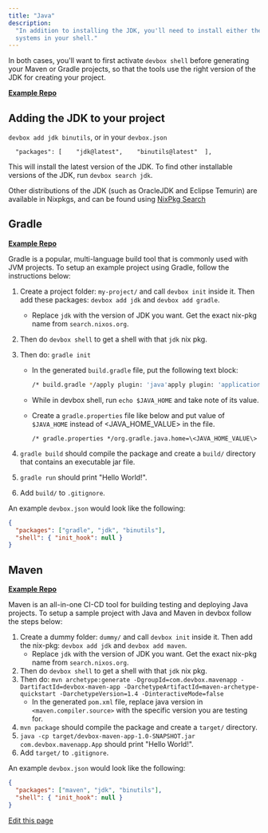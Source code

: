 ```yaml
---
title: "Java"
description:
  "In addition to installing the JDK, you'll need to install either the Maven or Gradle build
  systems in your shell."
---
```


In both cases, you'll want to first activate `devbox shell` before generating your Maven or Gradle
projects, so that the tools use the right version of the JDK for creating your project.

[**Example Repo**](https://github.com/jetify-com/devbox/tree/main/examples/development/java)

## Adding the JDK to your project[​](#adding-the-jdk-to-your-project "Direct link to Adding the JDK to your project")

`devbox add jdk binutils`, or in your `devbox.json`

```
  "packages": [    "jdk@latest",    "binutils@latest"  ],
```

This will install the latest version of the JDK. To find other installable versions of the JDK, run
`devbox search jdk`.

Other distributions of the JDK (such as OracleJDK and Eclipse Temurin) are available in Nixpkgs, and
can be found using
[NixPkg Search](https://search.nixos.org/packages?channel=22.05&from=0&size=50&sort=relevance&type=packages&query=jdk#)

## Gradle[​](#gradle "Direct link to Gradle")

[**Example Repo**](https://github.com/jetify-com/devbox/tree/main/examples/development/java/gradle/hello-world)

Gradle is a popular, multi-language build tool that is commonly used with JVM projects. To setup an
example project using Gradle, follow the instructions below:

1. Create a project folder: `my-project/` and call `devbox init` inside it. Then add these packages:
   `devbox add jdk` and `devbox add gradle`.
   - Replace `jdk` with the version of JDK you want. Get the exact nix-pkg name from
     `search.nixos.org`.

2. Then do `devbox shell` to get a shell with that `jdk` nix pkg.

3. Then do: `gradle init`
   - In the generated `build.gradle` file, put the following text block:

     ```bash
     /* build.gradle */apply plugin: 'java'apply plugin: 'application'/* Change these versions to the JDK version you have installed */sourceCompatibility = 17targetCompatibility = 17mainClassName = 'hello.HelloWorld'jar {    manifest {      /* assuming main class is in src/main/java/hello/HelloWorld.java */        attributes 'Main-Class': 'hello.HelloWorld'    }}
     ```

   - While in devbox shell, run `echo $JAVA_HOME` and take note of its value.

   - Create a `gradle.properties` file like below and put value of `$JAVA_HOME` instead of
     \<JAVA_HOME_VALUE> in the file.

     ```
     /* gradle.properties */org.gradle.java.home=\<JAVA_HOME_VALUE\>
     ```

4. `gradle build` should compile the package and create a `build/` directory that contains an
   executable jar file.

5. `gradle run` should print "Hello World!".

6. Add `build/` to `.gitignore`.

An example `devbox.json` would look like the following:

```json
{
  "packages": ["gradle", "jdk", "binutils"],
  "shell": { "init_hook": null }
}
```

## Maven[​](#maven "Direct link to Maven")

[**Example Repo**](https://github.com/jetify-com/devbox/tree/main/examples/development/java/maven/hello-world)

Maven is an all-in-one CI-CD tool for building testing and deploying Java projects. To setup a
sample project with Java and Maven in devbox follow the steps below:

1. Create a dummy folder: `dummy/` and call `devbox init` inside it. Then add the nix-pkg:
   `devbox add jdk` and `devbox add maven`.
   - Replace `jdk` with the version of JDK you want. Get the exact nix-pkg name from
     `search.nixos.org`.
2. Then do `devbox shell` to get a shell with that `jdk` nix pkg.
3. Then do:
   `mvn archetype:generate -DgroupId=com.devbox.mavenapp -DartifactId=devbox-maven-app -DarchetypeArtifactId=maven-archetype-quickstart -DarchetypeVersion=1.4 -DinteractiveMode=false`
   - In the generated `pom.xml` file, replace java version in `<maven.compiler.source>` with the
     specific version you are testing for.
4. `mvn package` should compile the package and create a `target/` directory.
5. `java -cp target/devbox-maven-app-1.0-SNAPSHOT.jar com.devbox.mavenapp.App` should print "Hello
   World!".
6. Add `target/` to `.gitignore`.

An example `devbox.json` would look like the following:

```json
{
  "packages": ["maven", "jdk", "binutils"],
  "shell": { "init_hook": null }
}
```

[Edit this page](https://github.com/jetify-com/devbox/tree/main/docs/app/docs/devbox_examples/languages/java.md)
